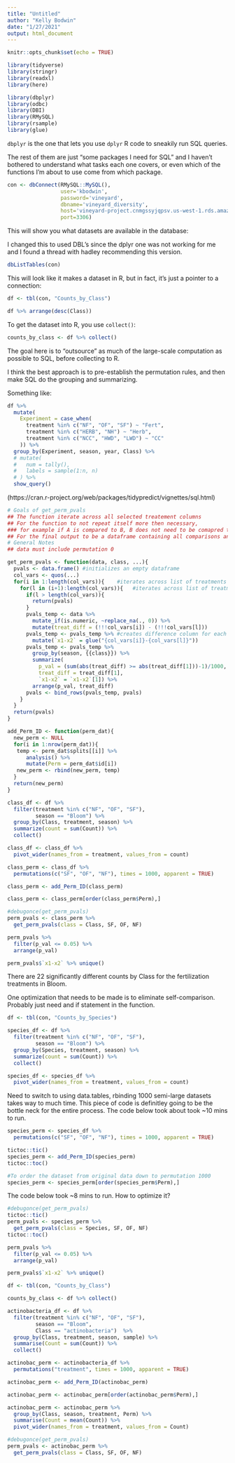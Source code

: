 ```yaml
---
title: "Untitled"
author: "Kelly Bodwin"
date: "1/27/2021"
output: html_document
---
```


```r
knitr::opts_chunk$set(echo = TRUE)
```


```r
library(tidyverse)
library(stringr)
library(readxl)
library(here)
```

```r
library(dbplyr)
library(odbc)
library(DBI)
library(RMySQL)
library(rsample)
library(glue)
```

`dbplyr` is the one that lets you use `dplyr` R code to sneakily run SQL queries.  

The rest of them are just "some packages I need for SQL" and I haven't bothered to understand what tasks each one covers, or even which of the functions I'm about to use come from which package.


```r
con <- dbConnect(RMySQL::MySQL(), 
                 user='kbodwin', 
                 password='vineyard', 
                 dbname='vineyard_diversity',
                 host='vineyard-project.cnmgssyjqpsv.us-west-1.rds.amazonaws.com',
                 port=3306)


```

This will show you what datasets are available in the database:

I changed this to used DBL's since the dplyr one was not working for me and I found a thread with hadley recommending this version. 

```r
dbListTables(con)
```

This will look like it makes a dataset in R, but in fact, it's just a pointer to a connection:

```r
df <- tbl(con, "Counts_by_Class")

df %>% arrange(desc(Class))
```

To get the dataset into R, you use `collect()`:

```r
counts_by_class <- df %>% collect()
```

The goal here is to "outsource" as much of the large-scale computation as possible to SQL, before collecting to R.

I think the best approach is to pre-establish the permutation rules, and then make SQL do the grouping and summarizing.

Something like:

```r
df %>%
  mutate(
    Experiment = case_when(
      treatment %in% c("NF", "OF", "SF") ~ "Fert",
      treatment %in% c("HERB", "NH") ~ "Herb",
      treatment %in% c("NCC", "HWD", "LWD") ~ "CC"
    )) %>%
  group_by(Experiment, season, year, Class) %>%
  # mutate(
  #   num = tally(),
  #   labels = sample(1:n, n)
  # ) %>%
  show_query()
```

(https://cran.r-project.org/web/packages/tidypredict/vignettes/sql.html)



```r
# Goals of get_perm_pvals
## The function iterate across all selected treatement columns 
## For the function to not repeat itself more then necessary, 
### for example if A is compared to B, B does not need to be comapred to A
## For the final output to be a dataframe containing all comparisons and p-values 
# General Notes
## data must include permutation 0 

get_perm_pvals <- function(data, class, ...){
  pvals <- data.frame() #initializes an empty dataframe
  col_vars <- quos(...)
  for(i in 1:length(col_vars)){    #iterates across list of treatments
    for(l in (i+1):length(col_vars)){   #iterates across list of treatments again
      if(l > length(col_vars)){
        return(pvals)
      }
      pvals_temp <- data %>%   
        mutate_if(is.numeric, ~replace_na(., 0)) %>%
        mutate(treat_diff = (!!!col_vars[i]) - (!!!col_vars[l]))
      pvals_temp <- pvals_temp %>% #creates difference column for each pair
        mutate(`x1-x2` = glue("{col_vars[i]}-{col_vars[l]}"))
      pvals_temp <- pvals_temp %>%                                        #creates column for each treatment pair
        group_by(season, {{class}}) %>%                       
        summarize(
          p_val = (sum(abs(treat_diff) >= abs(treat_diff[1]))-1)/1000,  # minus one because the real data equals itself
          treat_diff = treat_diff[1],
          `x1-x2` = `x1-x2`[1]) %>%
        arrange(p_val, treat_diff)
      pvals <- bind_rows(pvals_temp, pvals)
    }
  }
  return(pvals)
}

```

```r
add_Perm_ID <- function(perm_dat){
  new_perm <- NULL
  for(i in 1:nrow(perm_dat)){
   temp <- perm_dat$splits[[i]] %>% 
      analysis() %>% 
      mutate(Perm = perm_dat$id[i])
   new_perm <- rbind(new_perm, temp)
  }
  return(new_perm)
}
```

```r
class_df <- df %>% 
  filter(treatment %in% c("NF", "OF", "SF"),
         season == "Bloom") %>% 
  group_by(Class, treatment, season) %>%
  summarize(count = sum(Count)) %>% 
  collect()

class_df <- class_df %>% 
  pivot_wider(names_from = treatment, values_from = count) 
```

```r
class_perm <- class_df %>% 
  permutations(c("SF", "OF", "NF"), times = 1000, apparent = TRUE)

class_perm <- add_Perm_ID(class_perm)

class_perm <- class_perm[order(class_perm$Perm),]
```

```r
#debugonce(get_perm_pvals)
perm_pvals <- class_perm %>% 
  get_perm_pvals(class = Class, SF, OF, NF)
```

```r
perm_pvals %>% 
  filter(p_val <= 0.05) %>% 
  arrange(p_val)

perm_pvals$`x1-x2` %>% unique()
```
There are 22 significantly different counts by Class for the fertilization treatments in Bloom.  

One optimization that needs to be made is to eliminate self-comparison. Probably just need and if statement in the function. 


```r
df <- tbl(con, "Counts_by_Species")

species_df <- df %>% 
  filter(treatment %in% c("NF", "OF", "SF"),
         season == "Bloom") %>% 
  group_by(Species, treatment, season) %>%
  summarize(count = sum(Count)) %>% 
  collect()

species_df <- species_df %>% 
  pivot_wider(names_from = treatment, values_from = count) 
```

Need to switch to using data.tables, rbinding 1000 semi-large datasets takes way to much time. This piece of code is definitley going to be the bottle neck for the entire process. The code below took about took ~10 mins to run. 

```r
species_perm <- species_df %>% 
  permutations(c("SF", "OF", "NF"), times = 1000, apparent = TRUE)

tictoc::tic()
species_perm <- add_Perm_ID(species_perm)
tictoc::toc()

#To order the dataset from original data down to permutation 1000
species_perm <- species_perm[order(species_perm$Perm),]
```

The code below took ~8 mins to run. How to optimize it? 
```r
#debugonce(get_perm_pvals)
tictoc::tic()
perm_pvals <- species_perm %>% 
  get_perm_pvals(class = Species, SF, OF, NF)
tictoc::toc()
```

```r
perm_pvals %>% 
  filter(p_val <= 0.05) %>% 
  arrange(p_val)

perm_pvals$`x1-x2` %>% unique()
```

```r
df <- tbl(con, "Counts_by_Class")

counts_by_class <- df %>% collect()
```

```r
actinobacteria_df <- df %>% 
  filter(treatment %in% c("NF", "OF", "SF"),
         season == "Bloom",
         Class == "actinobacteria")  %>% 
  group_by(Class, treatment, season, sample) %>%
  summarise(Count = sum(Count)) %>% 
  collect()
```

```r
actinobac_perm <- actinobacteria_df %>% 
  permutations("treatment", times = 1000, apparent = TRUE)

actinobac_perm <- add_Perm_ID(actinobac_perm)

actinobac_perm <- actinobac_perm[order(actinobac_perm$Perm),]

actinobac_perm <- actinobac_perm %>% 
  group_by(Class, season, treatment, Perm) %>% 
  summarise(Count = mean(Count)) %>% 
  pivot_wider(names_from = treatment, values_from = Count) 
```

```r
#debugonce(get_perm_pvals)
perm_pvals <- actinobac_perm %>% 
  get_perm_pvals(class = Class, SF, OF, NF)
```




















